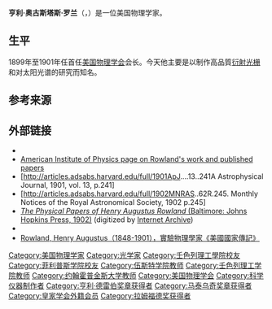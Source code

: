 {{Infobox scientist
|name              = 亨利·奥古斯塔斯·罗兰<br>Henry Augustus Rowland
|image             = Rowland Henry.jpg
|image_size        =  
|caption           = 
|birth_date        = 1848年11月 27日
|birth_place       = {{USA}}[[宾夕法尼亚州|宾夕法尼亚州]][[洪斯代爾|洪斯代爾]]
|death_date        = {{death date and age|1901|4|16|1848|11|27|}}
|death_place       = {{USA}}[[馬里蘭州|馬里蘭州]][[巴爾的摩|巴爾的摩]]
|residence         = 
|citizenship       = 
|nationality       = 
|ethnicity         = 
|fields            = [[物理学|物理学]]
|workplaces        = [[伍斯特学院|伍斯特学院]]<br>[[伦斯勒理工学院|伦斯勒理工学院]]<br>[[约翰·霍普金斯大学|约翰·霍普金斯大学]]
|alma_mater        = [[伦斯勒理工学院|伦斯勒理工学院]]
|doctoral_advisor  = <!--He did not have a PhD-->
|academic_advisors =  [[赫尔曼·冯·亥姆霍兹|赫尔曼·冯·亥姆霍兹]]
|doctoral_students = [[埃德温·霍尔|埃德温·霍尔]]<br>[[Harry_Fielding_Reid|Harry Fielding Reid]]<br>[[Joseph_Sweetman_Ames|Joseph Sweetman Ames]]<br>[[William_Jackson_Humphreys|William Jackson Humphreys]]
|notable_students  = 
|known_for         = [[衍射光栅|衍射光栅]] 
|author_abbrev_bot = 
|author_abbrev_zoo = 
|influences        = 
|influenced        = 
|awards            =  [[Rumford_Prize|Rumford Prize]]（1883年）<br>[[亨利·德雷伯獎章|亨利·德雷伯獎章]]（1890年）<br>[[马泰乌奇奖章|马泰乌奇奖章]]（1895年）
|religion          = 
|signature         =  <!--(filename only)-->
|footnotes         = 
}}

'''亨利·奥古斯塔斯·罗兰'''（{{lang-en|'''Henry Augustus Rowland'''}}，{{bd|1848年|11月27日|1901年|4月16日}}）是一位美国物理学家。

==生平==
1899年至1901年任首任[[美国物理学会|美国物理学会]]会长。今天他主要是以制作高品質[[衍射光栅|衍射光栅]]和对太阳光谱的研究而知名。

==参考来源==
{{reflist}}

==外部链接==
*{{wikisource author-inline}}
*[http://www.aip.org/history/exhibits/gap/Rowland/Rowland.html American Institute of Physics page on Rowland's work and published papers] {{Wayback|url=http://www.aip.org/history/exhibits/gap/Rowland/Rowland.html |date=20120927091127 }}
*[http://articles.adsabs.harvard.edu/full/1901ApJ....13..241A Astrophysical Journal, 1901, vol. 13, p.241]
*[http://articles.adsabs.harvard.edu/full/1902MNRAS..62R.245. Monthly Notices of the Royal Astronomical Society, 1902 p.245]
*[https://archive.org/details/physicalpapersof00rowlrich ''The Physical Papers of Henry Augustus Rowland'' (Baltimore: Johns Hopkins Press, 1902)] (digitized by [[Internet_Archive|Internet Archive]])
*{{Biographical Memoirs|rowland-henry}}
*[https://www.anb.org/view/10.1093/anb/9780198606697.001.0001/anb-9780198606697-e-1301436 Rowland, Henry Augustus（1848-1901），實驗物理學家《美國國家傳記》] {{Wayback|url=https://www.anb.org/view/10.1093/anb/9780198606697.001.0001/anb-9780198606697-e-1301436 |date=20190902201339 }}

{{美国物理学会会长}}
{{拉姆福德奖获得者}}
{{马泰乌奇奖章获得者}}
{{亨利·德雷伯奖章获得者}}
{{Authority control}}

{{DEFAULTSORT:Rowland, Henry Augustus}}
[[Category:美国物理学家|Category:美国物理学家]]
[[Category:光学家|Category:光学家]]
[[Category:壬色列理工學院校友|Category:壬色列理工學院校友]]
[[Category:菲利普斯学院校友|Category:菲利普斯学院校友]]
[[Category:伍斯特学院教师|Category:伍斯特学院教师]]
[[Category:壬色列理工学院教师|Category:壬色列理工学院教师]]
[[Category:约翰霍普金斯大学教师|Category:约翰霍普金斯大学教师]]
[[Category:美国物理学会|Category:美国物理学会]]
[[Category:科学仪器制作者|Category:科学仪器制作者]]
[[Category:亨利·德雷伯奖章获得者|Category:亨利·德雷伯奖章获得者]]
[[Category:马泰乌奇奖章获得者|Category:马泰乌奇奖章获得者]]
[[Category:皇家学会外籍会员|Category:皇家学会外籍会员]]
[[Category:拉姆福德奖获得者|Category:拉姆福德奖获得者]]